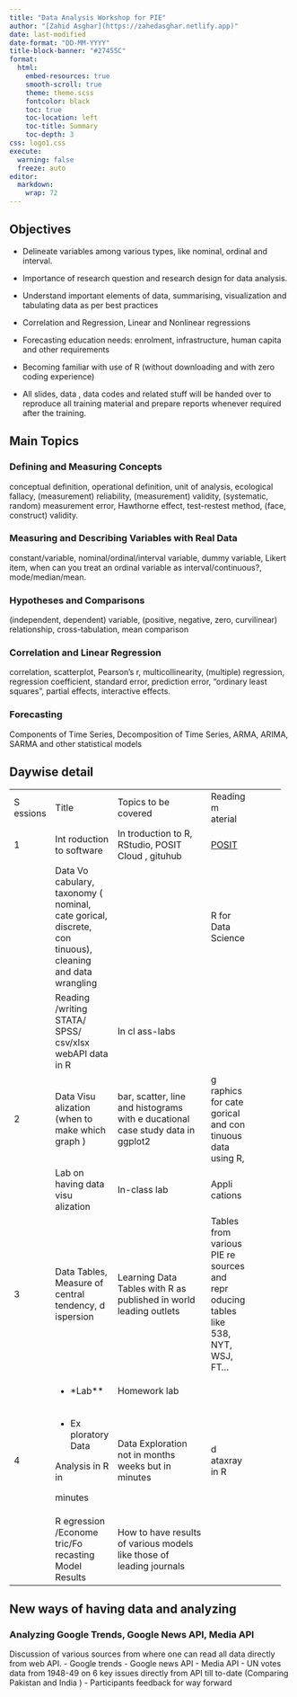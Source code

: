 ```yaml
---
title: "Data Analysis Workshop for PIE"
author: "[Zahid Asghar](https://zahedasghar.netlify.app)"
date: last-modified
date-format: "DD-MM-YYYY"
title-block-banner: "#27455C"
format: 
  html:
    embed-resources: true
    smooth-scroll: true
    theme: theme.scss
    fontcolor: black
    toc: true
    toc-location: left
    toc-title: Summary
    toc-depth: 3
css: logo1.css
execute: 
  warning: false
  freeze: auto
editor: 
  markdown: 
    wrap: 72
---
```


## Objectives

-   Delineate variables among various types, like nominal, ordinal and
    interval.

-   Importance of research question and research design for data
    analysis.

-   Understand important elements of data, summarising, visualization
    and tabulating data as per best practices

-   Correlation and Regression, Linear and Nonlinear regressions

-   Forecasting education needs: enrolment, infrastructure, human capita
    and other requirements

-   Becoming familiar with use of R (without downloading and with zero
    coding experience)

-   All slides, data , data codes and related stuff will be handed over
    to reproduce all training material and prepare reports whenever
    required after the training.

## Main Topics

### Defining and Measuring Concepts

conceptual definition, operational definition, unit of analysis,
ecological fallacy, (measurement) reliability, (measurement) validity,
(systematic, random) measurement error, Hawthorne effect, test-restest
method, (face, construct) validity.

### Measuring and Describing Variables with Real Data

constant/variable, nominal/ordinal/interval variable, dummy variable,
Likert item, when can you treat an ordinal variable as
interval/continuous?, mode/median/mean.

### Hypotheses and Comparisons

(independent, dependent) variable, (positive, negative, zero,
curvilinear) relationship, cross-tabulation, mean comparison

### Correlation and Linear Regression

correlation, scatterplot, Pearson's r, multicollinearity, (multiple)
regression, regression coefficient, standard error, prediction error,
"ordinary least squares", partial effects, interactive effects.

### Forecasting

Components of Time Series, Decomposition of Time Series, ARMA, ARIMA,
SARMA and other statistical models

## Daywise detail

+---------+-----------+--------------------------+---------+---------+
| S       | Title     | Topics to be covered     | Reading |         |
| essions |           |                          | m       |         |
|         |           |                          | aterial |         |
+---------+-----------+--------------------------+---------+---------+
| 1       | Int       | In troduction to R,      | [POSIT  |         |
|         | roduction | RStudio, POSIT Cloud ,   | ](posit |         |
|         | to        | gituhub                  | .cloud) |         |
|         | software  |                          |         |         |
+---------+-----------+--------------------------+---------+---------+
|         | Data      |                          | R for   |         |
|         | Vo        |                          | Data    |         |
|         | cabulary, |                          | Science |         |
|         | taxonomy  |                          |         |         |
|         | (         |                          |         |         |
|         | nominal,  |                          |         |         |
|         | cate      |                          |         |         |
|         | gorical,  |                          |         |         |
|         | discrete, |                          |         |         |
|         | con       |                          |         |         |
|         | tinuous), |                          |         |         |
|         | cleaning  |                          |         |         |
|         | and data  |                          |         |         |
|         | wrangling |                          |         |         |
+---------+-----------+--------------------------+---------+---------+
|         | Reading   | In cl ass-labs           |         |         |
|         | /writing  |                          |         |         |
|         | STATA/    |                          |         |         |
|         | SPSS/     |                          |         |         |
|         | csv/xlsx  |                          |         |         |
|         | webAPI    |                          |         |         |
|         | data in R |                          |         |         |
+---------+-----------+--------------------------+---------+---------+
| 2       | Data      | bar, scatter, line and   | g       |         |
|         | Visu      | histograms with e        | raphics |         |
|         | alization | ducational case study    | for     |         |
|         | (when to  | data in ggplot2          | cate    |         |
|         | make      |                          | gorical |         |
|         | which     |                          | and     |         |
|         | graph )   |                          | con     |         |
|         |           |                          | tinuous |         |
|         |           |                          | data    |         |
|         |           |                          | using   |         |
|         |           |                          | R,      |         |
+---------+-----------+--------------------------+---------+---------+
|         | Lab on    | In-class lab             | Appli   |         |
|         | having    |                          | cations |         |
|         | data      |                          |         |         |
|         | visu      |                          |         |         |
|         | alization |                          |         |         |
+---------+-----------+--------------------------+---------+---------+
| 3       | Data      | Learning Data Tables     | Tables  |         |
|         | Tables,   | with R as published in   | from    |         |
|         | Measure   | world leading outlets    | various |         |
|         | of        |                          | PIE     |         |
|         | central   |                          | re      |         |
|         | tendency, |                          | sources |         |
|         | d         |                          | and     |         |
|         | ispersion |                          | repr    |         |
|         |           |                          | oducing |         |
|         |           |                          | tables  |         |
|         |           |                          | like    |         |
|         |           |                          | 538,    |         |
|         |           |                          | NYT,    |         |
|         |           |                          | WSJ,    |         |
|         |           |                          | FT...   |         |
+---------+-----------+--------------------------+---------+---------+
|         | -         | Homework lab             |         |         |
|         | \*Lab\*\* |                          |         |         |
+---------+-----------+--------------------------+---------+---------+
| 4       | -   Ex    | Data Exploration not in  | d       |         |
|         | ploratory | months weeks but in      | ataxray |         |
|         |     Data  | minutes                  | in R    |         |
|         |           |                          |         |         |
|         |  Analysis |                          |         |         |
|         |     in R  |                          |         |         |
|         |     in    |                          |         |         |
|         |           |                          |         |         |
|         |   minutes |                          |         |         |
+---------+-----------+--------------------------+---------+---------+
|         | R         | How to have results of   |         |         |
|         | egression | various models like      |         |         |
|         | /Econome  | those of leading         |         |         |
|         | tric/Fo   | journals                 |         |         |
|         | recasting |                          |         |         |
|         | Model     |                          |         |         |
|         | Results   |                          |         |         |
+---------+-----------+--------------------------+---------+---------+

## New ways of having data and analyzing

### Analyzing Google Trends, Google News API, Media API

Discussion of various sources from where one can read all data directly
from web API. - Google trends - Google news API - Media API - UN votes
data from 1948-49 on 6 key issues directly from API till to-date
(Comparing Pakistan and India ) - Participants feedback for way forward
